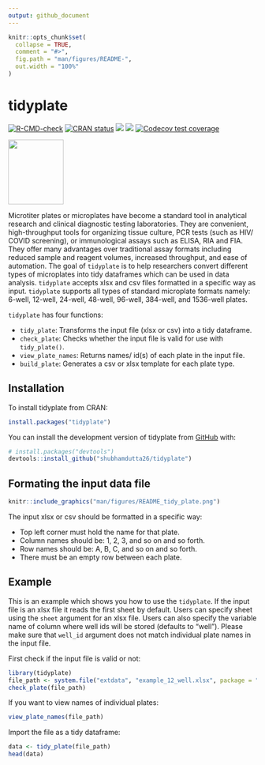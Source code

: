 ```yaml
---
output: github_document
---
```


<!-- README.md is generated from README.Rmd. Please edit that file -->

```r
knitr::opts_chunk$set(
  collapse = TRUE,
  comment = "#>",
  fig.path = "man/figures/README-",
  out.width = "100%"
)
```

# tidyplate

<!-- badges: start -->

[![R-CMD-check](https://github.com/shubhamdutta26/tidyplate/actions/workflows/R-CMD-check.yaml/badge.svg)](https://github.com/shubhamdutta26/tidyplate/actions/workflows/R-CMD-check.yaml) [![CRAN status](https://www.r-pkg.org/badges/version/tidyplate)](https://CRAN.R-project.org/package=tidyplate) [![](http://cranlogs.r-pkg.org/badges/last-month/tidyplate)](https://cran.r-project.org/package=tidyplate) [![](http://cranlogs.r-pkg.org/badges/grand-total/tidyplate)](https://cran.r-project.org/package=tidyplate) [![Codecov test coverage](https://codecov.io/gh/shubhamdutta26/tidyplate/graph/badge.svg)](https://app.codecov.io/gh/shubhamdutta26/tidyplate)

<!-- badges: end -->

![](man/figures/tidyplate_hex_trans.png){width="112" height="131"}

Microtiter plates or microplates have become a standard tool in analytical research and clinical diagnostic testing laboratories. They are convenient, high-throughput tools for organizing tissue culture, PCR tests (such as HIV/ COVID screening), or immunological assays such as ELISA, RIA and FIA. They offer many advantages over traditional assay formats including reduced sample and reagent volumes, increased throughput, and ease of automation. The goal of `tidyplate` is to help researchers convert different types of microplates into tidy dataframes which can be used in data analysis. `tidyplate` accepts xlsx and csv files formatted in a specific way as input. `tidyplate` supports all types of standard microplate formats namely: 6-well, 12-well, 24-well, 48-well, 96-well, 384-well, and 1536-well plates.

`tidyplate` has four functions:

-   `tidy_plate`: Transforms the input file (xlsx or csv) into a tidy dataframe.
-   `check_plate`: Checks whether the input file is valid for use with `tidy_plate()`.
-   `view_plate_names`: Returns names/ id(s) of each plate in the input file.
-   `build_plate`: Generates a csv or xlsx template for each plate type.

## Installation

To install tidyplate from CRAN:

``` r
install.packages("tidyplate")
```

You can install the development version of tidyplate from [GitHub](https://github.com/) with:

``` r
# install.packages("devtools")
devtools::install_github("shubhamdutta26/tidyplate")
```

## Formating the input data file

```r
knitr::include_graphics("man/figures/README_tidy_plate.png")
```

The input xlsx or csv should be formatted in a specific way:

-   Top left corner must hold the name for that plate.
-   Column names should be: 1, 2, 3, and so on and so forth.
-   Row names should be: A, B, C, and so on and so forth.
-   There must be an empty row between each plate.

## Example

This is an example which shows you how to use the `tidyplate`. If the input file is an xlsx file it reads the first sheet by default. Users can specify sheet using the `sheet` argument for an xlsx file. Users can also specify the variable name of column where well ids will be stored (defaults to "well"). Please make sure that `well_id` argument does not match individual plate names in the input file.

First check if the input file is valid or not:

```r
library(tidyplate)
file_path <- system.file("extdata", "example_12_well.xlsx", package = "tidyplate")
check_plate(file_path)
```

If you want to view names of individual plates:

```r
view_plate_names(file_path)
```

Import the file as a tidy dataframe:

```r
data <- tidy_plate(file_path)
head(data)
```
